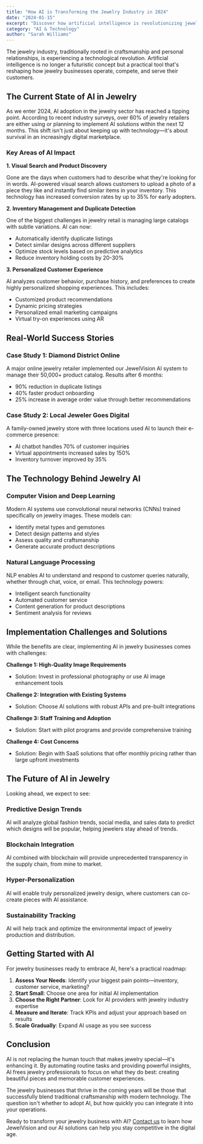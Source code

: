 ```yaml
---
title: "How AI is Transforming the Jewelry Industry in 2024"
date: "2024-01-15"
excerpt: "Discover how artificial intelligence is revolutionizing jewelry retail, from inventory management to customer service and personalized shopping experiences."
category: "AI & Technology"
author: "Sarah Williams"
---
```


The jewelry industry, traditionally rooted in craftsmanship and personal relationships, is experiencing a technological revolution. Artificial intelligence is no longer a futuristic concept but a practical tool that's reshaping how jewelry businesses operate, compete, and serve their customers.

## The Current State of AI in Jewelry

As we enter 2024, AI adoption in the jewelry sector has reached a tipping point. According to recent industry surveys, over 60% of jewelry retailers are either using or planning to implement AI solutions within the next 12 months. This shift isn't just about keeping up with technology—it's about survival in an increasingly digital marketplace.

### Key Areas of AI Impact

**1. Visual Search and Product Discovery**

Gone are the days when customers had to describe what they're looking for in words. AI-powered visual search allows customers to upload a photo of a piece they like and instantly find similar items in your inventory. This technology has increased conversion rates by up to 35% for early adopters.

**2. Inventory Management and Duplicate Detection**

One of the biggest challenges in jewelry retail is managing large catalogs with subtle variations. AI can now:
- Automatically identify duplicate listings
- Detect similar designs across different suppliers
- Optimize stock levels based on predictive analytics
- Reduce inventory holding costs by 20-30%

**3. Personalized Customer Experience**

AI analyzes customer behavior, purchase history, and preferences to create highly personalized shopping experiences. This includes:
- Customized product recommendations
- Dynamic pricing strategies
- Personalized email marketing campaigns
- Virtual try-on experiences using AR

## Real-World Success Stories

### Case Study 1: Diamond District Online

A major online jewelry retailer implemented our JewelVision AI system to manage their 50,000+ product catalog. Results after 6 months:
- 90% reduction in duplicate listings
- 40% faster product onboarding
- 25% increase in average order value through better recommendations

### Case Study 2: Local Jeweler Goes Digital

A family-owned jewelry store with three locations used AI to launch their e-commerce presence:
- AI chatbot handles 70% of customer inquiries
- Virtual appointments increased sales by 150%
- Inventory turnover improved by 35%

## The Technology Behind Jewelry AI

### Computer Vision and Deep Learning

Modern AI systems use convolutional neural networks (CNNs) trained specifically on jewelry images. These models can:
- Identify metal types and gemstones
- Detect design patterns and styles
- Assess quality and craftsmanship
- Generate accurate product descriptions

### Natural Language Processing

NLP enables AI to understand and respond to customer queries naturally, whether through chat, voice, or email. This technology powers:
- Intelligent search functionality
- Automated customer service
- Content generation for product descriptions
- Sentiment analysis for reviews

## Implementation Challenges and Solutions

While the benefits are clear, implementing AI in jewelry businesses comes with challenges:

**Challenge 1: High-Quality Image Requirements**
- Solution: Invest in professional photography or use AI image enhancement tools

**Challenge 2: Integration with Existing Systems**
- Solution: Choose AI solutions with robust APIs and pre-built integrations

**Challenge 3: Staff Training and Adoption**
- Solution: Start with pilot programs and provide comprehensive training

**Challenge 4: Cost Concerns**
- Solution: Begin with SaaS solutions that offer monthly pricing rather than large upfront investments

## The Future of AI in Jewelry

Looking ahead, we expect to see:

### Predictive Design Trends
AI will analyze global fashion trends, social media, and sales data to predict which designs will be popular, helping jewelers stay ahead of trends.

### Blockchain Integration
AI combined with blockchain will provide unprecedented transparency in the supply chain, from mine to market.

### Hyper-Personalization
AI will enable truly personalized jewelry design, where customers can co-create pieces with AI assistance.

### Sustainability Tracking
AI will help track and optimize the environmental impact of jewelry production and distribution.

## Getting Started with AI

For jewelry businesses ready to embrace AI, here's a practical roadmap:

1. **Assess Your Needs**: Identify your biggest pain points—inventory, customer service, marketing?
2. **Start Small**: Choose one area for initial AI implementation
3. **Choose the Right Partner**: Look for AI providers with jewelry industry expertise
4. **Measure and Iterate**: Track KPIs and adjust your approach based on results
5. **Scale Gradually**: Expand AI usage as you see success

## Conclusion

AI is not replacing the human touch that makes jewelry special—it's enhancing it. By automating routine tasks and providing powerful insights, AI frees jewelry professionals to focus on what they do best: creating beautiful pieces and memorable customer experiences.

The jewelry businesses that thrive in the coming years will be those that successfully blend traditional craftsmanship with modern technology. The question isn't whether to adopt AI, but how quickly you can integrate it into your operations.

Ready to transform your jewelry business with AI? [Contact us](/contact) to learn how JewelVision and our AI solutions can help you stay competitive in the digital age.
